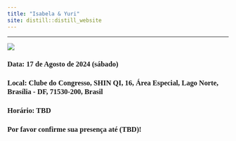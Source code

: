 ```yaml
---
title: "Isabela & Yuri"
site: distill::distill_website
---
```

----

<style type="text/css">
h1{
font-family: Taviraj;
}
</style>

<style type="text/css">
h2{
font-family: Taviraj;
}
</style>

<style type="text/css">
h3{
font-family: Taviraj;
}
</style>


<style type="text/css">
a{
font-family: Taviraj;
font-size: 24px;
}
</style>

<style type="text/css">
.navbar-fixed-top{
font-family: Taviraj;
position: absolute;
}
</style>

<style type="text/css">
a{
font-family: Taviraj;
font-size: 20px;
}
</style>


<style type="text/css">
  .navbar-brand {
  font-family: Taviraj;
    content:url(https://media.githubusercontent.com/media/isabela-yuri/isabela-yuri.github.io/main/6bc7410d1d5c571c49960a66fb96a54a856e3fb3/imgs/sakura.jpg);
    width:100%; /*width of your image*/
    max-width: 100%;
   height:auto; /*height of your image*/
  }
</style>

<style type="text/css">
   .title{
   font-family: Taviraj;
   font-size: 0px !important;;
}
</style>

![](fotos/https://media.githubusercontent.com/media/isabela-yuri/isabela-yuri.github.io/main/6bc7410d1d5c571c49960a66fb96a54a856e3fb3/fotos/DSC04079.jpg)

### Data: 17 de Agosto de 2024 (sábado)

### Local: Clube do Congresso, SHIN QI, 16, Área Especial, Lago Norte, Brasília - DF, 71530-200, Brasil

### Horário: TBD 
<!-- Entrada a partir das 15:45, início as 16:00 e encerramento as 23:45. -->

### Por favor confirme sua presença até (TBD)!
